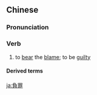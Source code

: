 {{also|负罪}}
==Chinese==
{{zh-forms|s=负罪}}

===Pronunciation===
{{zh-pron
|m=fùzuì
|c=fu6 zeoi6
|cat=v
}}

===Verb===
{{zh-verb}}

# to [[bear]] the [[blame]]; to be [[guilty]]

====Derived terms====
{{zh-der|負罪感}}

[[ja:負罪]]